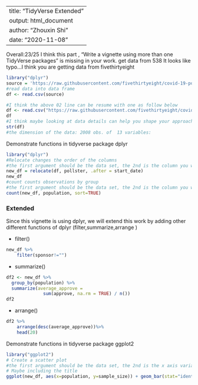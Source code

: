 
---
title: "TidyVerse Extended"
output: html_document
author: "Zhouxin Shi"
date: "2020-11-08"
---

Overall:23/25
I think this part , "Write a vignette using more than one TidyVerse packages" is missing in your work.
get data from 538 
It looks like typo...I think you are getting data from fivethirtyeight
```r
library("dplyr")
source = 'https://raw.githubusercontent.com/fivethirtyeight/covid-19-polls/master/covid_approval_polls.csv'
#read data into data frame
df <- read.csv(source)

#I think the above 02 line can be resume with one as follow below
df <- read.csv("https://raw.githubusercontent.com/fivethirtyeight/covid-19-polls/master/covid_approval_polls.csv")
df
#I think maybe looking at data details can help you shape your approach
str(df)
#the dimension of the data: 2008 obs. of  13 variables:

```

Demonstrate functions in tidyverse package dplyr
```r
library("dplyr")
#Relocate changes the order of the columns
#the first argument should be the data set, the 2nd is the column you want to move, the third is a how you want to move it.  For this, i chose .after, which will place it after the specific column chosen for this parameter.
new_df = relocate(df, pollster, .after = start_date)
new_df
#count counts observations by group
#the first argument should be the data set, the 2nd is the column you want to group by, and the third is if you want to sort or not.
count(new_df, population, sort=TRUE)
```

### Extended 
Since this vignette is using dplyr, we will extend this work by adding 
other different functions of dplyr (filter,summarize,arrange )

- filter()

```r
new_df %>%
    filter(sponsor!="")
```

- summarize()
```r
df2 <- new_df %>%
  group_by(population) %>%
  summarize(average_approve = 
              sum(approve, na.rm = TRUE) / n())
df2
```
- arrange()
```r
df2 %>%
    arrange(desc(average_approve))%>%
    head(20)
```


Demonstrate functions in tidyverse package ggplot2
```r
library("ggplot2")
# Create a scatter plot
#the first argument should be the data set, the 2nd is the x axis variable, and the third is the y axis variable.
# Maybe including the title
ggplot(new_df, aes(x=population, y=sample_size)) + geom_bar(stat="identity")
```
